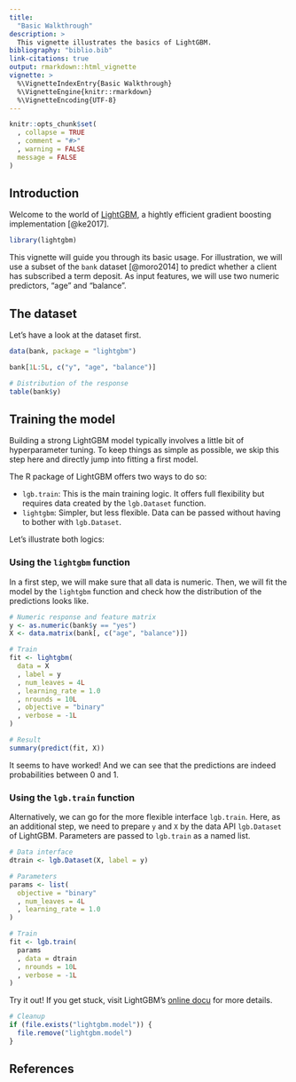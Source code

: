 ```yaml
---
title:
  "Basic Walkthrough"
description: >
  This vignette illustrates the basics of LightGBM.
bibliography: "biblio.bib"
link-citations: true
output: rmarkdown::html_vignette
vignette: >
  %\VignetteIndexEntry{Basic Walkthrough}
  %\VignetteEngine{knitr::rmarkdown}
  %\VignetteEncoding{UTF-8}
---
```



```r
knitr::opts_chunk$set(
  , collapse = TRUE
  , comment = "#>"
  , warning = FALSE
  message = FALSE
)
```

## Introduction

Welcome to the world of [LightGBM](https://lightgbm.readthedocs.io/en/latest/), a hightly efficient gradient boosting implementation [@ke2017]. 

```r
library(lightgbm)
```

This vignette will guide you through its basic usage. For illustration, we will use a subset of the `bank` dataset [@moro2014] to predict whether a client has subscribed a term deposit. As input features, we will use two numeric predictors, "age" and "balance". 

## The dataset

Let's have a look at the dataset first.

```r
data(bank, package = "lightgbm")

bank[1L:5L, c("y", "age", "balance")]

# Distribution of the response
table(bank$y)
```

## Training the model

Building a strong LightGBM model typically involves a little bit of hyperparameter tuning. To keep things as simple as possible, we skip this step here and directly jump into fitting a first model.

The R package of LightGBM offers two ways to do so:

- `lgb.train`: This is the main training logic. It offers full flexibility but requires data created by the `lgb.Dataset` function.
- `lightgbm`: Simpler, but less flexible. Data can be passed without having to bother with `lgb.Dataset`.

Let's illustrate both logics:

### Using the `lightgbm` function

In a first step, we will make sure that all data is numeric. Then, we will fit the model by the `lightgbm` function and check how the distribution of the predictions looks like. 

```r
# Numeric response and feature matrix
y <- as.numeric(bank$y == "yes")
X <- data.matrix(bank[, c("age", "balance")])

# Train
fit <- lightgbm(
  data = X
  , label = y
  , num_leaves = 4L
  , learning_rate = 1.0
  , nrounds = 10L
  , objective = "binary"
  , verbose = -1L
)

# Result
summary(predict(fit, X))
```

It seems to have worked! And we can see that the predictions are indeed probabilities between 0 and 1.

### Using the `lgb.train` function

Alternatively, we can go for the more flexible interface `lgb.train`. Here, as an additional step, we need to prepare `y` and `X` by the data API `lgb.Dataset` of LightGBM. Parameters are passed to `lgb.train` as a named list.

```r
# Data interface
dtrain <- lgb.Dataset(X, label = y)

# Parameters
params <- list(
  objective = "binary"
  , num_leaves = 4L
  , learning_rate = 1.0
)

# Train
fit <- lgb.train(
  params
  , data = dtrain
  , nrounds = 10L
  , verbose = -1L
)
```

Try it out! If you get stuck, visit LightGBM's [online docu](https://lightgbm.readthedocs.io/en/latest/) for more details.

```r
# Cleanup
if (file.exists("lightgbm.model")) {
  file.remove("lightgbm.model")
}
```

## References
